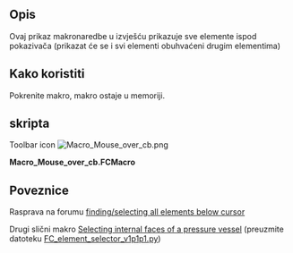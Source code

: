<languages/>

{{Macro
|Name=Macro Mouse over cb
|Icon=Macro_Mouse_over_cb.png
|Translate=Makro Miš iznad cb
|Description= Ova makronaredba prikazuje sve elemente ispod pokazivača.
|Author=Chris_G
|Version=00.00
|Date=2016-12-13
|FCVersion=All
|Download=[https://www.freecad.org/wiki/images/5/55/Macro_Mouse_over_cb.png Toolbar icon]
|SeeAlso=[[Macro_FC_element_selector/hr|Macro FC element selector]]
}}

<span id="Description"></span>
==Opis==

<div class="mw-translate-fuzzy">
Ovaj prikaz makronaredbe u izvješću prikazuje sve elemente ispod pokazivača (prikazat će se i svi elementi obuhvaćeni drugim elementima)
</div>

<span id="Usage"></span>
<div class="mw-translate-fuzzy">
==Kako koristiti==
</div>

Pokrenite makro, makro ostaje u memoriji.

<span id="Script"></span>
==skripta==

<div lang="en" dir="ltr" class="mw-content-ltr">
Toolbar icon [[Image:Macro_Mouse_over_cb.png]]
</div>

'''Macro_Mouse_over_cb.FCMacro'''

{{MacroCode|code=
from pivy import coin
import FreeCADGui

def mouse_over_cb( event_callback):
    event = event_callback.getEvent()
    pos = event.getPosition().getValue()
    listObjects = FreeCADGui.ActiveDocument.ActiveView.getObjectsInfo((int(pos[0]),int(pos[1])))
    obj = []
    if listObjects:
        FreeCAD.Console.PrintMessage("\n *** Objects under mouse pointer ***")
        for o in listObjects:
            label = str(o["Object"])
            if not label in obj:
                obj.append(label)
        FreeCAD.Console.PrintMessage("\n"+str(obj))


view = FreeCADGui.ActiveDocument.ActiveView

mouse_over = view.addEventCallbackPivy( coin.SoLocation2Event.getClassTypeId(), mouse_over_cb )

# to remove Callback :
#view.removeEventCallbackPivy( coin.SoLocation2Event.getClassTypeId(), mouse_over_cb)

}}

<span id="Links"></span>
==Poveznice==

Rasprava na forumu [https://forum.freecad.org/viewtopic.php?f=10&t=19072 finding/selecting all elements below cursor]

Drugi slični makro [https://forum.freecad.org/viewtopic.php?f=18&t=12381&p=151950#p151950 Selecting internal faces of a pressure vessel] (preuzmite datoteku [https://forum.freecad.org/download/file.php?id=31041 FC_element_selector_v1p1p1.py])